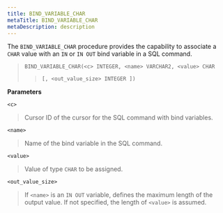 ```yaml
---
title: BIND_VARIABLE_CHAR
metaTitle: BIND_VARIABLE_CHAR
metaDescription: description
---
```


The `BIND_VARIABLE_CHAR` procedure provides the capability to associate
a `CHAR` value with an `IN` or `IN OUT` bind variable in a SQL command.

> `BIND_VARIABLE_CHAR(<c> INTEGER, <name> VARCHAR2, <value> CHAR`
> 
> > `[, <out_value_size> INTEGER ])`

**Parameters**

`<c>`

> Cursor ID of the cursor for the SQL command with bind variables.

`<name>`

> Name of the bind variable in the SQL command.

`<value>`

> Value of type `CHAR` to be assigned.

`<out_value_size>`

> If `<name>` is an `IN OUT` variable, defines the maximum length of the
> output value. If not specified, the length of `<value>` is assumed.
